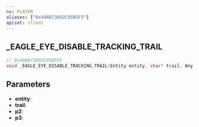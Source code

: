 ```yaml
---
ns: PLAYER
aliases: ["0x40AB73092C95B5F5"]
apiset: client
---
```

## _EAGLE_EYE_DISABLE_TRACKING_TRAIL

```c
// 0x40AB73092C95B5F5
void _EAGLE_EYE_DISABLE_TRACKING_TRAIL(Entity entity, char* trail, Any p2, Any p3);
```


## Parameters
* **entity**:
* **trail**:
* **p2**:
* **p3**: